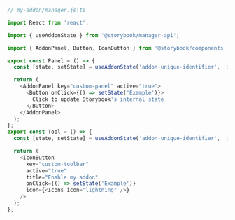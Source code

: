 ```js
// my-addon/manager.js|ts

import React from 'react';

import { useAddonState } from '@storybook/manager-api';

import { AddonPanel, Button, IconButton } from '@storybook/components';

export const Panel = () => {
  const [state, setState] = useAddonState('addon-unique-identifier', 'initial state');

  return (
    <AddonPanel key="custom-panel" active="true">
      <Button onClick={() => setState('Example')}>
        Click to update Storybook's internal state
      </Button>
    </AddonPanel>
  );
};
export const Tool = () => {
  const [state, setState] = useAddonState('addon-unique-identifier', 'initial state');

  return (
    <IconButton
      key="custom-toolbar"
      active="true"
      title="Enable my addon"
      onClick={() => setState('Example')}
      icon={<Icons icon="lightning" />}
    />
  );
};
```
